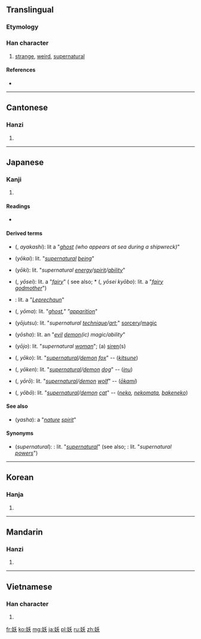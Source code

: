 ==Translingual==
===Etymology===
{{Han compound|女|夭|ls=psc|c1=s|c2=p}}

===Han character===
{{Han char|rn=38|rad=女|as=04|sn=7|four=4243<sub>4</sub>|canj=女竹大 (VHK)|ids=⿰[[女]][[夭]]}}

# [[strange]], [[weird]], [[supernatural]]

====References====
* {{Han ref|kx=0256.200|dkj=06086|dj=0520.180|hdz=21031.070|uh=5996|ud=22934|bh=A7AF|bd=42927}}

----

==Cantonese==

===Hanzi===
{{yue-hanzi|jyut=jiu1|y=yiu1}}

# {{defn|lang=yue|sort=女04}}

----

==Japanese==

===Kanji===
{{ja-kanji|grade=|rs=女04}}

# {{defn|lang=ja|sort=女04}}

====Readings====
* {{ja-readings|on={{l|ja|よう}} (yō)|kun={{l|ja|なまめく}} (namameku), {{l|ja|あやかし}} (ayakashi)}}

====Derived terms====
* {{l|ja|妖}} ({{l|ja|あやかし}}, ''ayakashi''): lit a "''[[ghost]] (who appears at sea during a shipwreck)''"
* {{l|ja|妖怪}} (''yōkai''): lit. "''[[supernatural]] [[being]]''"
* {{l|ja|妖気}} (''yōki''): lit. "''supernatural [[energy]]/[[spirit]]/[[ability]]''"
* {{l|ja|妖精}} ({{l|ja|ようせい}}, ''yōsei''): lit. a "''[[fairy]]''" ( see also; * {{l|ja|妖精教母}} ({{l|ja|ようせいきょうぼ}}, ''yōsei kyōbo''): lit. a "''[[fairy]] [[godmother]]''")
* {{l|ja|小妖精}}: lit. a "''[[Leprechaun]]''"
* {{l|ja|妖魔}} ({{l|ja|ようま}}, ''yōma''): lit. "''[[ghost]]," "[[apparition]]''"
* {{l|ja|妖術}} (''yōjutsu''): lit. "''supernatural [[technique]]/[[art]]'';" [[sorcery]]/[[magic]]
* {{l|ja|妖邪}} (''yōsha''): lit. an "''[[evil]] [[demon]](ic) magic/ability''"
* {{l|ja|妖女}} (''yōjo''): lit. "''supernatural [[woman]]''"; (a) [[siren]](s)
* {{l|ja|妖狐}} ({{l|ja|ようこ}}, ''yōko''): lit. "''[[supernatural]]/[[demon]] [[fox]]''" -- (''[[kitsune]]'')
* {{l|ja|妖犬}} ({{l|ja|ようけん}}, ''yōken''): lit. "''[[supernatural]]/[[demon]] [[dog]]''" -- (''[[inu]]'')
* {{l|ja|妖狼}} ({{l|ja|ようろう}}, ''yōrō''): lit. "''[[supernatural]]/[[demon]] [[wolf]]''" -- (''[[ōkami]]'')
* {{l|ja|妖猫}} ({{l|ja|ようぼう}}, ''yōbō''): lit. "''[[supernatural]]/[[demon]] [[cat]]''" -- (''[[neko]], [[nekomata]], [[bakeneko]]'')

====See also====
* {{l|ja|夜叉}} (''yasha''): a "''[[nature]] [[spirit]]''"

====Synonyms====
* (''supernatural''): {{l|ja|超自然}}: lit. "''[[supernatural]]''" (see also; {{l|ja|超自然力}}: lit. "''supernatural [[powers]]''")

----

==Korean==

===Hanja===
{{ko-hanja|hangeul=요|rv=yo|mr=yo}}

# {{defn|lang=ko|sort=女04}}

----

==Mandarin==

===Hanzi===
{{cmn-hanzi|pin=[[yāo]] ([[yao1]])|wg=yao<sup>1</sup>}}

# {{defn|lang=cmn|sort=女04}}

----

==Vietnamese==

===Han character===
{{vi-hantu|[[yêu]], [[èo]]|rs=女04}}

# {{defn|lang=vi|sort=女04}}

[[fr:妖]]
[[ko:妖]]
[[mg:妖]]
[[ja:妖]]
[[pl:妖]]
[[ru:妖]]
[[zh:妖]]